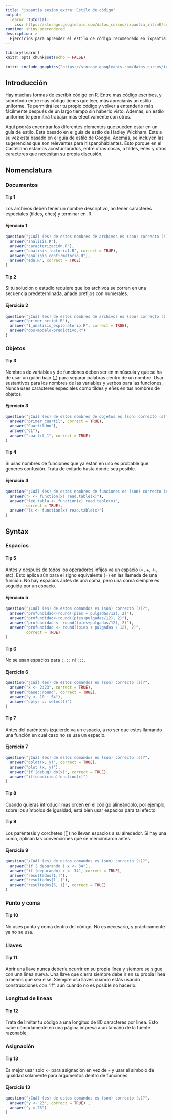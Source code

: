 ```yaml
---
title: "ixpantia sesion_extra: Estilo de código"
output: 
  learnr::tutorial:
    css: https://storage.googleapis.com/datos_cursos/ixpantia_introR/custom_css.css
runtime: shiny_prerendered
description: >
  Ejercicios para aprender el estilo de código recomendado en ixpantia?.
---
```


<style>
@import url('https://fonts.googleapis.com/css2?family=Roboto+Mono&family=Roboto+Slab&family=Source+Sans+Pro:wght@300;400&display=swap');

@import url('https://fonts.googleapis.com/css2?family=Lato&display=swap');
</style> 

```r
library(learnr)
knitr::opts_chunk$set(echo = FALSE)
```

```r
knitr::include_graphics("https://storage.googleapis.com/datos_cursos/ixpantia_introR/ixpantia_logo.png")  
```

## Introducción

Hay muchas formas de escribir código en R. Entre mas código escribes, y sobretodo entre mas código tienes que leer, más apreciarás un estilo uniforme. Te permitirá leer tu propio código y volver a entenderlo más fácilmente después de un largo tiempo sin haberlo visto. Además, un estilo uniforme te permitirá trabajar más efectivamente con otros.

Aquí podrás encontrar los diferentes elementos que pueden estar en un guía de estilo. Esta basado en el guia de estilo de Hadley Wickham. Este a su vez esta basado en el guia de estilo de Google. Además, se incluyen las sugerencias que son relevantes para hispanohablantes. Esto porque en el Castellano estamos acostumbrados, entre otras cosas, a tildes, eñes y otros caracteres que necesitan su propia discusión.


## Nomenclatura

### Documentos

#### Tip 1

Los archivos deben tener un nombre descriptivo, no tener caracteres especiales (tildes, eñes) y terminar en .R. 

#### Ejercicio 1

```r
question("¿Cuál (es) de estos nombres de archivos es (son) correcto (s)?",
  answer("analisis.R"),
  answer("caracterización.R"),
  answer("analisis_factorial.R", correct = TRUE),
  answer("análisis_confirmatorio.R"),
  answer("eda.R", correct = TRUE)
)
```

#### Tip 2

Si tu solución o estudio requiere que los archivos se corran en una secuencia predeterminada, añade prefijos con numerales.

#### Ejercicio 2 

```r
question("¿Cuál (es) de estos nombres de archivos es (son) correcto (s)?",
  answer("primer_script.R"),
  answer("1_analisis_exploratorio.R", correct = TRUE),
  answer("dos-modelo-predictivo.R")
)
```

### Objetos

#### Tip 3

Nombres de variables y de funciones deben ser en minúscula y que se ha de usar un guión bajo (_) para separar palabras dentro de un nombre. Usar sustantivos para los nombres de las variables y verbos para las funciones. Nunca uses caracteres especiales como tildes y eñes en tus nombres de objetos.

#### Ejercicio 3
```r
question("¿Cuál (es) de estos nombres de objetos es (son) correcto (s)?",
  answer("primer_cuartil", correct = TRUE),
  answer("CuartilUno"),
  answer("C1"),
  answer("cuartil_1", correct = TRUE)
)
```

#### Tip 4

Si usas nombres de funciones que ya están en uso es probable que generes confusión. Trata de evitarlo hasta donde sea posible.

#### Ejercicio 4
```r
question("¿Cuál (es) de estos nombres de funciones es (son) correcto (s)?",
  answer("F <- function(x) read.table(x)"),
  answer("lee_tabla <- function(x) read.table(x)",
         correct = TRUE),
  answer("ls <- function(x) read.table(x)")
)
```

## Syntax

### Espacios

#### Tip 5

Antes y después de todos los operadores infijos va un espacio (=, +, <-, etc). Esto aplica aún para el signo equivalente (=) en las llamada de una función. No hay espacios antes de una coma, pero una coma siempre es seguida por un espacio.

#### Ejercicio 5
```r
question("¿Cuál (es) de estos comandos es (son) correcto (s)?",
  answer("profundidad<-round((pies + pulgadas/12), 2)"),
  answer("profundidad<-round((pies+pulgadas/12), 2)"),
  answer("profundidad <- round((pies+pulgadas/12), 2)"),
  answer("profundidad <- round((pies + pulgadas / 12), 2)",
         correct = TRUE)
)
```

#### Tip 6

No se usan espacios para `:`, `::` ni `:::`. 

#### Ejercicio 6
```r
question("¿Cuál (es) de estos comandos es (son) correcto (s)?",
  answer("x <- 2:23", correct = TRUE),
  answer("base::round", correct = TRUE),
  answer("y <- 10 : 54"),
  answer("dplyr :: select()")
)
```

#### Tip 7

Antes del paréntesis izquierdo va un espacio, a no ser que estés llamando una función en cual caso no se usa un espacio.

#### Ejercicio 7
```r
question("¿Cuál (es) de estos comandos es (son) correcto (s)?",
  answer("qplot(x, y)", correct = TRUE),
  answer("plot (x, y)"),
  answer("if (debug) do(x)", correct = TRUE),
  answer("if(condicion)function(x)")
)
```

#### Tip 8

Cuando quieras introducir mas orden en el código alineándolo, por ejemplo, sobre los símbolos de igualdad, está bien usar espacios para tal efecto


#### Tip 9

Los paréntesis y corchetes ([]) no llevan espacios a su alrededor. Si hay una coma, aplican las convenciones que se mencionaron antes.

#### Ejercicio 9
```r
question("¿Cuál (es) de estos comandos es (son) correcto (s)?",
  answer("if ( depurando ) x <- 34"),
  answer("if (depurando) x <- 34", correct = TRUE),
  answer("resultados[1,]"),
  answer("resultados[1 ,]"),
  answer("resultados[5, 1]", correct = TRUE)
)
```

### Punto y coma

#### Tip 10

No uses punto y coma dentro del código. No es necesario, y prácticamente ya no se usa.


### Llaves

#### Tip 11
Abrir una llave nunca debería ocurrir en su propia línea y siempre se sigue con una línea nueva. Una llave que cierra siempre debe ir en su propia línea a menos que sea else. Siempre usa llaves cuando estás usando construcciones con “if”, aún cuando no es posible no hacerlo.

### Longitud de lineas

#### Tip 12

Trata de limitar tu código a una longitud de 80 caracteres por linea. Esto cabe cómodamente en una página impresa a un tamaño de la fuente razonable. 

### Asignación

#### Tip 13

Es mejor usar solo `<-` para asignación en vez de `=` y usar el símbolo de igualdad solamente para argumentos dentro de funciones.

#### Ejercicio 13
```r
question("¿Cuál (es) de estos comandos es (son) correcto (s)?",
  answer("y <- 23", correct = TRUE) ,
  answer("y = 23")
)
```

